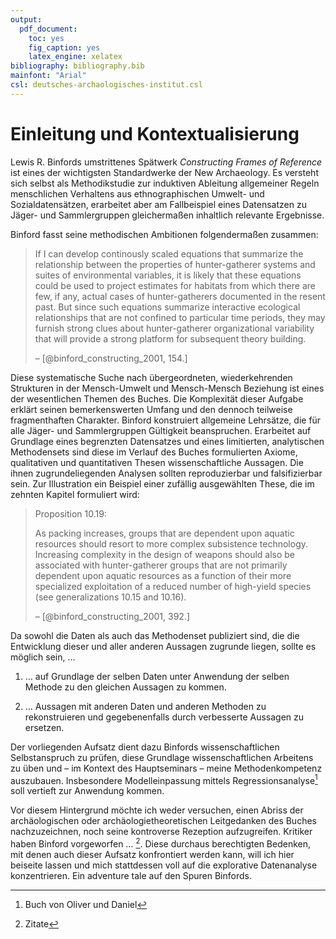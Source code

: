 ```yaml
---
output: 
  pdf_document:
    toc: yes 
    fig_caption: yes
    latex_engine: xelatex
bibliography: bibliography.bib
mainfont: "Arial"
csl: deutsches-archaologisches-institut.csl
---
```


# Einleitung und Kontextualisierung

Lewis R. Binfords umstrittenes Spätwerk *Constructing Frames of Reference* ist eines der wichtigsten Standardwerke der New Archaeology. Es versteht sich selbst als Methodikstudie zur induktiven Ableitung allgemeiner Regeln menschlichen Verhaltens aus ethnographischen Umwelt- und Sozialdatensätzen, erarbeitet aber am Fallbeispiel eines Datensatzen zu Jäger- und Sammlergruppen gleichermaßen inhaltlich relevante Ergebnisse. 

Binford fasst seine methodischen Ambitionen folgendermaßen zusammen:

> If I can develop continously scaled equations that summarize the relationship between the properties of hunter-gatherer systems and suites of environmental variables, it is likely that these equations could be used to project estimates for habitats from which there are few, if any, actual cases of hunter-gatherers documented in the resent past. But since such equations summarize interactive ecological relationships that are not confined to particular time periods, they may furnish strong clues about hunter-gatherer organizational variability that will provide a strong platform for subsequent theory building.  
> 
> -- [@binford_constructing_2001, 154.]

Diese systematische Suche nach übergeordneten, wiederkehrenden Strukturen in der Mensch-Umwelt und Mensch-Mensch Beziehung ist eines der wesentlichen Themen des Buches. Die Komplexität dieser Aufgabe erklärt seinen bemerkenswerten Umfang und den dennoch teilweise fragmenthaften Charakter. Binford konstruiert allgemeine Lehrsätze, die für alle Jäger- und Sammlergruppen Gültigkeit beanspruchen. Erarbeitet auf Grundlage eines begrenzten Datensatzes und eines limitierten, analytischen Methodensets sind diese im Verlauf des Buches formulierten Axiome, qualitativen und quantitativen Thesen wissenschaftliche Aussagen. Die ihnen zugrundeliegenden Analysen sollten reproduzierbar und falsifizierbar sein. Zur Illustration ein Beispiel einer zufällig ausgewählten These, die im zehnten Kapitel formuliert wird:

> Proposition 10.19:
>
> As packing increases, groups that are dependent upon aquatic resources should resort to more complex subsistence technology. Increasing complexity in the design of weapons should also be associated with hunter-gatherer groups that are not primarily dependent upon aquatic resources as a function of their more specialized exploitation of a reduced number of high-yield species (see generalizations 10.15 and 10.16).
>
> -- [@binford_constructing_2001, 392.]

Da sowohl die Daten als auch das Methodenset publiziert sind, die die Entwicklung dieser und aller anderen Aussagen zugrunde liegen, sollte es möglich sein, ...

1. ... auf Grundlage der selben Daten unter Anwendung der selben Methode zu den gleichen Aussagen zu kommen.

2. ... Aussagen mit anderen Daten und anderen Methoden zu rekonstruieren und gegebenenfalls durch verbesserte Aussagen zu ersetzen.

Der vorliegenden Aufsatz dient dazu Binfords wissenschaftlichen Selbstanspruch zu prüfen, diese Grundlage wissenschaftlichen Arbeitens zu üben und -- im Kontext des Hauptseminars -- meine Methodenkompetenz auszubauen. Insbesondere Modelleinpassung mittels Regressionsanalyse^[Buch von Oliver und Daniel] soll vertieft zur Anwendung kommen.

Vor diesem Hintergrund möchte ich weder versuchen, einen Abriss der archäologischen oder archäologietheoretischen Leitgedanken des Buches nachzuzeichnen, noch seine kontroverse Rezeption aufzugreifen. Kritiker haben Binford vorgeworfen ... ^[Zitate]. Diese durchaus berechtigten Bedenken, mit denen auch dieser Aufsatz konfrontiert werden kann, will ich hier beiseite lassen und mich stattdessen voll auf die explorative Datenanalyse konzentrieren. Ein adventure tale auf den Spuren Binfords. 








